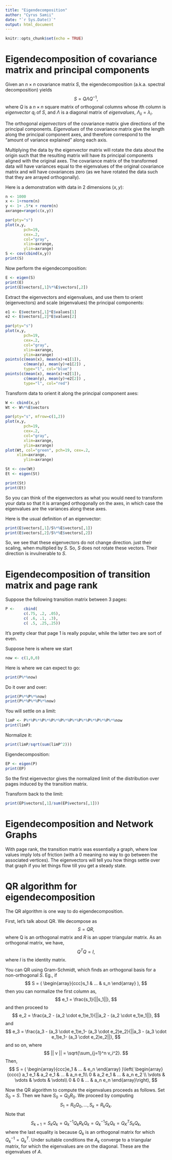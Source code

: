 ```yaml
---
title: "Eigendecomposition"
author: "Cyrus Samii"
date: "`r Sys.Date()`"
output: html_document
---
```


```r
knitr::opts_chunk$set(echo = TRUE)
```

# Eigendecomposition of covariance matrix and principal components

Given an $n \times n$ covariance matrix $S$, the eigendecomposition (a.k.a. spectral decomposition) yields
$$
S = Q \Lambda Q^{-1},
$$
where $Q$ is a $n \times n$ square matrix of orthogonal columns whose $i$th column is *eigenvector* $q_i$ of $S$, and $\Lambda$ is a diagonal matrix of *eigenvalues*, $\Lambda_{ii} = \lambda_i$. 

The orthogonal *eigenvectors* of the covariance matrix give directions of the principal components.  *Eigenvalues* of the covariance matrix give the length along the principal component axes, and therefore correspond to the "amount of variance explained" along each axis.

Multiplying the data by the eigenvector matrix will rotate the data about the origin such that the resulting matrix will have its principal components aligned with the original axes. The covariance matrix of the transformed data will have variances equal to the eigenvalues of the original covariance matrix and will have covariances zero (as we have rotated the data such that they are arrayed orthogonally).

Here is a demonstration with data in 2 dimensions $(x,y)$: 

```r
n <- 1000
x <- 1+rnorm(n)
y <- 1+ .5*x + rnorm(n)
axrange=range(c(x,y))

par(pty="s")
plot(x,y, 
		pch=19, 
		cex=.2, 
		col="gray",
		xlim=axrange,
		ylim=axrange)
S <- cov(cbind(x,y))
print(S)
```

Now perform the eigendecomposition:

```r
E <- eigen(S)
print(E)
print(E$vectors[,1]%*%E$vectors[,2])
```

Extract the eigenvectors and eigenvalues, and use them to orient (eigenvectors) and scale (eigenvalues) the principal components:
```r
e1 <- E$vectors[,1]*E$values[1]
e2 <- E$vectors[,2]*E$values[2]

par(pty="s")
plot(x,y, 
		pch=19, 
		cex=.2, 
		col="gray",
		xlim=axrange,
		ylim=axrange)
points(c(mean(x), mean(x)+e1[1]),
		c(mean(y), mean(y)+e1[2]) , 
		type="l", col="blue")
points(c(mean(x), mean(x)+e2[1]),
		c(mean(y), mean(y)+e2[2]) , 
		type="l", col="red")
```


Transform data to orient it along the principal component axes:

```r
W <- cbind(x,y)
Wt <- W%*%E$vectors

par(pty="s", mfrow=c(1,2))
plot(x,y, 
		pch=19, 
		cex=.2, 
		col="gray",
		xlim=axrange,
		ylim=axrange)
plot(Wt, col="green", pch=19, cex=.2,
     xlim=axrange,
		ylim=axrange)

St <- cov(Wt)
Et <- eigen(St) 

print(St)
print(Et)
```

So you can think of the eigenvectors as what you would need to transform your data so that it is arranged orthogonally on the axes, in which case the eigenvalues are the variances along these axes. 

Here is the usual definition of an eigenvector:
```r
print(E$vectors[,1]/S%*%E$vectors[,1])
print(E$vectors[,2]/S%*%E$vectors[,2])
```

So, we see that these eigenvectors do not change direction. just their scaling, when multiplied by $S$.  So, $S$ does not rotate these vectors.  Their direction is invulnerable to $S$.  

# Eigendecomposition of transition matrix and page rank

Suppose the following transition matrix between 3 pages:

```r
P <- 	cbind(
		c(.75, .2, .05),
		c( .6, .1, .3),
		c( .5, .25,.25))	
```

It's pretty clear that page 1 is really popular, while the latter two are sort of even.

Suppose here is where we start
```r
now <- c(1,0,0)
```

Here is where we can expect to go:
```r
print(P%*%now)
```

Do it over and over:
```r
print(P%*%P%*%now)
print(P%*%P%*%P%*%now)
```

You will settle on a limit:
```r
limP <- P%*%P%*%P%*%P%*%P%*%P%*%P%*%P%*%P%*%P%*%now
print(limP)
```

Normalize it:
```r
print(limP/sqrt(sum(limP^2)))
```

Eigendecomposition:

```r
EP <- eigen(P)
print(EP)
```
So the first eigenvector gives the normalized limit of the distribution over pages induced by the transition matrix.

Transform back to the limit:
```r
print(EP$vectors[,1]/sum(EP$vectors[,1]))
```

# Eigendecomposition and Network Graphs

With page rank, the transition matrix was essentially a graph, where low values imply lots of friction (with a 0 meaning no way to go between the associated vertices).  The eigenvectors will tell you how things settle over that graph if you let things flow till you get a steady state.

# QR algorithm for eigendecomposition

The QR algorithm is one way to do eigendecomposition.

First, let's talk about QR.  We decompose as
$$
S = QR,
$$
where Q is an orthogonal matrix and $R$ is an upper triangular matrix. As an orthogonal matrix, we have,
$$
Q^T Q = I,
$$
where $I$ is the identity matrix.

You can QR using Gram-Schmidt, which finds an orthogonal basis for a non-orthogonal $S$. Eg., if
$$
S = ( \begin{array}{ccc}s_1 & ... & s_n \end{array} ),
$$
then you can normalize the first column as,
$$
e_1 = \frac{s_1}{||s_1||},
$$
and then proceed to
$$
e_2 = \frac{a_2 - (a_2 \cdot e_1)e_1}{||a_2 - (a_2 \cdot e_1)e_1||},
$$
and
$$
e_3 = \frac{a_3 - (a_3 \cdot e_1)e_1- (a_3 \cdot e_2)e_2}{||a_3 - (a_3 \cdot e_1)e_1- (a_3 \cdot e_2)e_2||},
$$
and so on, where
$$
|| v || = \sqrt{\sum_{j=1}^n v_i^2}.
$$
Then,
$$
S = ( \begin{array}{ccc}e_1 & ... & e_n \end{array} )\left( \begin{array}{cccc} a_1 e_1 & a_2 e_1 & ... & a_n e_1\\
0 & a_2 e_1 & ... & a_n e_2 \\
\vdots & \vdots & \vdots & \vdots\\
0 & 0 & ... & a_n e_n
\end{array}\right),
$$

Now the QR algorithm to compute the eigenvalues proceeds as follows. Set $S_0 = S$. Then we have $S_0 = Q_0 R_0$.  We proceed by computing
$$
S_1 = R_0 Q_0, ..., S_k = R_kQ_k. 
$$
Note that
$$
S_{k+1} = S_kQ_k = Q_k^{-1}Q_k R_k Q_k = Q_k^{-1} S_k Q_k = Q_K^T S_k Q_k,
$$
where the last equality is because $Q_k$ is an orthogonal matrix for which $Q_k^{-1} = Q_k^T$.  Under suitable conditions the $A_k$ converge to a triangular matrix, for which the eigenvalues are on the diagonal. These are the eigenvalues of $A$. 